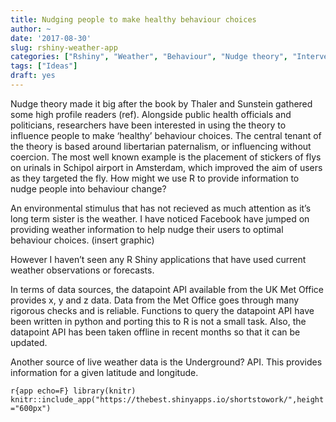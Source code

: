 ```yaml
---
title: Nudging people to make healthy behaviour choices
author: ~
date: '2017-08-30'
slug: rshiny-weather-app
categories: ["Rshiny", "Weather", "Behaviour", "Nudge theory", "Intervention", "app"]
tags: ["Ideas"]
draft: yes
---
```


Nudge theory made it big after the book by Thaler and Sunstein gathered some high profile readers (ref). Alongside public health officials and politicians, researchers have been interested in using the theory to influence people to make 'healthy' behaviour choices. The central tenant of the theory is based around libertarian paternalism, or influencing without coercion. The most well known example is the placement of stickers of flys on urinals in Schipol airport in Amsterdam, which improved the aim of users as they targeted the fly. How might we use R to provide information to nudge people into behaviour change? 

An environmental stimulus that has not recieved as much attention as it's long term sister is the weather. I have noticed Facebook have jumped on providing weather information to help nudge their users to optimal behaviour choices. (insert graphic)

However I haven't seen any R Shiny applications that have used current weather observations or forecasts. 

In terms of data sources, the datapoint API available from the UK Met Office provides x, y and z data. Data from the Met Office goes through many rigorous checks and is reliable. Functions to query the datapoint API have been written in python and porting this to R is not a small task. Also, the datapoint API has been taken offline in recent months so that it can be updated. 

Another source of live weather data is the Underground? API. This provides information for a given latitude and longitude. 






```r{app echo=F}
library(knitr)
knitr::include_app("https://thebest.shinyapps.io/shortstowork/",height ="600px")
```